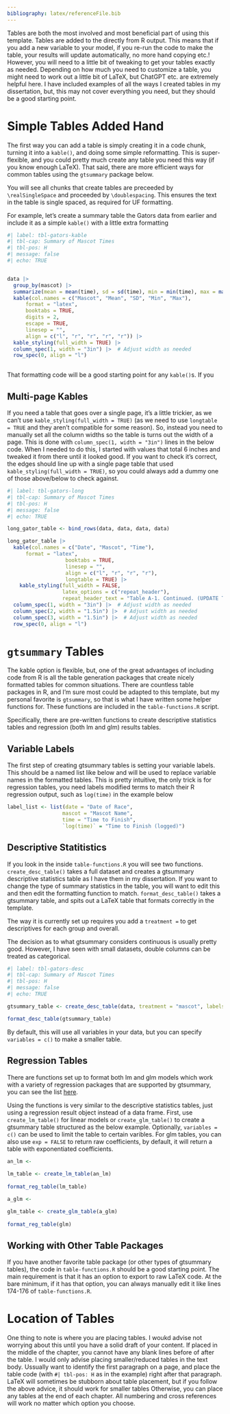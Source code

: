 ```yaml
---
bibliography: latex/referenceFile.bib
---
```


Tables are both the most involved and most beneficial part of using this template.
Tables are added to the directly from R output.
This means that if you add a new variable to your model, if you re-run the code to make the table, your results will update automatically, no more hand copying etc.!
However, you will need to a little bit of tweaking to get your tables exactly as needed.
Depending on how much you need to customize a table, you might need to work out a little bit of LaTeX, but ChatGPT etc. are extremely helpful here.
I have included examples of all the ways I created tables in my dissertation, but, this may not cover everything you need, but they should be a good starting point.

# Simple Tables Added Hand

The first way you can add a table is simply creating it in a code chunk, turning it into a `kable()`, and doing some simple reformatting.
This is super-flexible, and you could pretty much create any table you need this way (if you know enough LaTeX).
That said, there are more efficient ways for common tables using the `gtsummary` package below.

You will see all chunks that create tables are preceeded by `\realSingleSpace` and proceeded by `\doublespacing`.
This ensures the text in the table is single spaced, as required for UF formatting.

For example, let's create a summary table the Gators data from earlier and include it as a simple `kable()` with a little extra formatting

\realSingleSpace
```r
#| label: tbl-gators-kable
#| tbl-cap: Summary of Mascot Times
#| tbl-pos: H
#| message: false
#| echo: TRUE


data |>
  group_by(mascot) |>
  summarize(mean = mean(time), sd = sd(time), min = min(time), max = max(time)) |>
  kable(col.names = c("Mascot", "Mean", "SD", "Min", "Max"),
      format = "latex",
      booktabs = TRUE,
      digits = 2,
      escape = TRUE,
      linesep = "",
      align = c("l", "r", "r", "r", "r")) |>
  kable_styling(full_width = TRUE) |>
  column_spec(1, width = "3in") |>  # Adjust width as needed
  row_spec(0, align = "l")
  

```
\doublespacing

That formatting code will be a good starting point for any `kable()`s.
If you 

## Multi-page Kables

If you need a table that goes over a single page, it's a little trickier, as we can't use `kable_styling(full_width = TRUE)` (as we need to use `longtable = TRUE` and they aren't compatible for some reason).
So, instead you need to manually set all the column widths so the table is turns out the width of a page.
This is done with `column_spec(1, width = "3in")` lines in the below code.
When I needed to do this, I started with values that total 6 inches and tweaked it from there until it looked good.
If you want to check it's correct, the edges should line up with a single page table that used `kable_styling(full_width = TRUE)`, so you could always add a dummy one of those above/below to check against.

\realSingleSpace
```r
#| label: tbl-gators-long
#| tbl-cap: Summary of Mascot Times
#| tbl-pos: H
#| message: false
#| echo: TRUE

long_gator_table <- bind_rows(data, data, data, data)

long_gator_table |>
  kable(col.names = c("Date", "Mascot", "Time"),
      format = "latex",
                   booktabs = TRUE,
                   linesep = "",
                   align = c("l", "r", "r", "r"),
                   longtable = TRUE) |>
    kable_styling(full_width = FALSE,
                  latex_options = c("repeat_header"),
                  repeat_header_text = "Table A-1. Continued. (UPDATE THIS)") |>
  column_spec(1, width = "3in") |>  # Adjust width as needed
  column_spec(2, width = "1.5in") |>  # Adjust width as needed
  column_spec(3, width = "1.5in") |>  # Adjust width as needed
  row_spec(0, align = "l")


```
\doublespacing

# `gtsummary` Tables

The kable option is flexible, but, one of the great advantages of including code from R is all the table generation packages that create nicely formatted tables for common situations.
There are countless table packages in R, and I'm sure most could be adapted to this template, but my personal favorite is `gtsummary`, so that is what I have written some helper functions for.
These functions are included in the `table-functions.R` script.

Specifically, there are pre-written functions to create descriptive statistics tables and regression (both lm and glm) results tables.

## Variable Labels

The first step of creating gtsummary tables is setting your variable labels.
This should be a named list like below and will be used to replace variable names in the formatted tables.
This is pretty intuitive, the only trick is for regression tables, you need labels modified terms to match their R regression output, such as `log(time)` in the example below


```r
label_list <- list(date = "Date of Race",
                  mascot = "Mascot Name",
                  time = "Time to Finish",
                  `log(time)` = "Time to Finish (logged)")
```


## Descriptive Statitistics

If you look in the inside `table-functions.R` you will see two functions.
`create_desc_table()` takes a full dataset and creates a gtsummary descriptive statistics table as I have them in my dissertation.
If you want to change the type of summary statistics in the table, you will want to edit this and then edit the formatting function to match.
`format_desc_table()` takes a gtsummary table, and spits out a LaTeX table that formats correctly in the template.

The way it is currently set up requires you add a `treatment =` to get descriptives for each group and overall.

The decision as to what gtsummary considers continuous is usually pretty good.
However, I have seen with small datasets, double columns can be treated as categorical.

\realSingleSpace
```r
#| label: tbl-gators-desc
#| tbl-cap: Summary of Mascot Times
#| tbl-pos: H
#| message: false
#| echo: TRUE

gtsummary_table <- create_desc_table(data, treatment = "mascot", labels = label_list)

format_desc_table(gtsummary_table)
```
\doublespacing


By default, this will use all variables in your data, but you can specify `variables = c()` to make a smaller table.

## Regression Tables

There are functions set up to format both lm and glm models which work with a variety of regression packages that are supported by gtsummary, you can see the list [here]().

Using the functions is very similar to the descriptive statistics tables, just using a regression result object instead of a data frame.
First, use `create_lm_table()` for linear models or `create_glm_table()` to create a gtsummary table structured as the below example.
Optionally, `variables = c()` can be used to limit the table to certain varibles.
For glm tables, you can also use `exp = FALSE` to return raw coefficients, by default, it will return a table with exponentiated coefficients. 

```r
an_lm <-
  
lm_table <- create_lm_table(an_lm)  
  
format_reg_table(lm_table)

```


```r
a_glm <-

glm_table <- create_glm_table(a_glm)
  
format_reg_table(glm)
```


## Working with Other Table Packages

If you have another favorite table package (or other types of gtsummary tables), the code in `table-functions.R` should be a good starting point.
The main requirement is that it has an option to export to raw LaTeX code.
At the bare minimum, if it has that option, you can always manually edit it like lines 174-176 of `table-functions.R`.


# Location of Tables

One thing to note is where you are placing tables.
I woukd advise not worrying about this until you have a solid draft of your content.
If placed in the middle of the chapter, you cannot have any blank lines before of after the table.
I would only advise placing smaller/reduced tables in the text body.
Ussually want to identify the first paragraph on a page, and place the table code (with `#| tbl-pos: H` as in the example) right after that paragraph.
LaTeX will sometimes be stubborn about table placement, but if you follow the above advice, it should work for smaller tables
Otherwise, you can place any tables at the end of each chapter.
All numbering and cross references will work no matter which option you choose.

